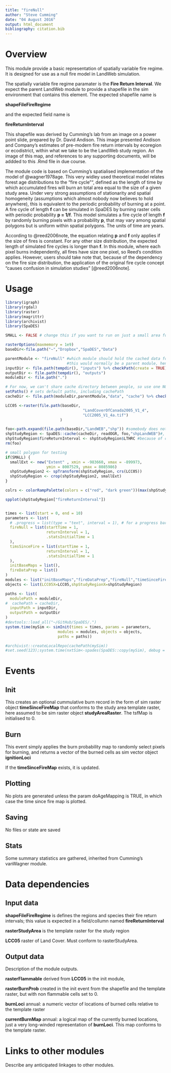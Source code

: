 ```yaml
---
title: "fireNull"
author: "Steve Cumming"
date: "04 August 2016"
output: html_document
bibliography: citation.bib
---
```


# Overview

This module provide a basic representation of spatially variable fire regime. It is designed for use as a null fire model in LandWeb simulation. 

The spatially variable fire regime paramater is the
__Fire Return Interval__. We expect the parent LandWeb module to provide a shapefile in the sim environment that contains this element. The expected shapefile name is

**shapeFileFireRegime**

and the expected field name is

**fireReturnInterval**

This shapefile was derived by Cumming's lab from an image on a power point slide, prepared by Dr. David Andison. This image presented Andison and Company's estimates of pre-modern fire return intervals by ecoregion or ecodistrict, within what we take to be the LandWeb study region. An image of this map, and references to any supporting documents, will be addded to this .Rmd file in due course. 

The module code is based on Cumming's spatialised implementation of the model of @wagner1978age. This very widley used theoretical model relates forest age distributions to the "fire cycle"", defined as the length of time by which accumulated fires will burn an total area equal to the size of a given study area. Under very strong assumptions of stationarity and spatial homogeneity (assumptions which almost nobody now believes to hold anywhere), this is equivalent to the periodic probability of burning at a point. A fire cycle of length __f__ can be simulated in SpaDES by burning raster cells with periodic probability  __p = 1/f__. This model simulates a fire cycle of length __f__ by randomly burning pixels with a  probability __p__,  that may vary among spatial polygons but is uniform within spatial polygons. The units of time are years.

According to @reed2006note, the equation relating __p__ and __f__ only applies if the size of fires is constant. For any other size distribution, the expected length of simulated fire cycles is longer than __f__.  In this module, where each pixel burns independently, all fires have size one pixel, so Reed's condition applies. However, users should take note that, because of the dependency on the fire size distribution, the application of the original fire cycle concept "causes confusion in simulation studies" [@reed2006note].

# Usage

```r
library(igraph)
library(rgdal)
library(raster)
library(magrittr)
library(archivist)
library(SpaDES)

SMALL <- FALSE # change this if you want to run on just a small area for testing

rasterOptions(maxmemory = 1e9)
baseDir<-file.path("~","Dropbox","SpaDES","Data")

parentModule <- "fireNull" #which module should hold the cached data for GitHub
                           #this would normally be a parent module, hence the name
inputDir <- file.path(tempdir(), "inputs") %>% checkPath(create = TRUE)
outputDir <- file.path(tempdir(), "outputs")
moduleDir <- file.path(".")

# For now, we can't share cache directory between people, so use one NOT in git repo
setPaths() # sets default paths, including cachePath
cacheDir <- file.path(moduleDir,parentModule,"data", "cache") %>% checkPath(create = TRUE)

LCC05 <-raster(file.path(baseDir, 
                                  "LandCoverOfCanada2005_V1_4",
                                  "LCC2005_V1_4a.tif")
                        )

foo<-path.expand(file.path(baseDir,"LandWEB","shp")) #somebody does not like ~s
shpStudyRegion <- SpaDES::cache(cacheDir, readOGR, foo,"shpLandWEB")#, notOlderThan = Sys.time())
shpStudyRegion$fireReturnInterval <- shpStudyRegion$LTHRC #because of course it does.
rm(foo)

# small polygon for testing
if(SMALL) {
  smallExt <- new("Extent" , xmin = -983660, xmax = -899973, 
                  ymin = 8007529, ymax = 8085986)
  shpStudyRegion2 <- spTransform(shpStudyRegion, crs(LCC05))
  shpStudyRegion <- crop(shpStudyRegion2, smallExt)
}

colrs <- colorRampPalette(colors = c("red", "dark green"))(max(shpStudyRegion$fireReturnInterval))[shpStudyRegion$fireReturnInterval]

spplot(shpStudyRegion["fireReturnInterval"])


times <- list(start = 0, end = 10)
parameters <- list(
  # .progress = list(type = "text", interval = 1), # for a progress bar
  fireNull = list(startTime = 1,
                  returnInterval = 1,
                  .statsInitialTime = 1
  ),
  timsSinceFire = list(startTime = 1,
                  returnInterval = 1,
                  .statsInitialTime = 1
  ),
  initBaseMaps = list(),
  fireDataPrep = list()
)
modules <- list("initBaseMaps","fireDataPrep","fireNull","timeSinceFire")#, #"landWebDataPrep", "LBMR")
objects <- list(LCC05X=LCC05,shpStudyRegionX=shpStudyRegion)

paths <- list(
  modulePath = moduleDir,
#  cachePath = cacheDir,
  inputPath = inputDir,
  outputPath = outputDir
)
#devtools::load_all("~/GitHub/SpaDES/.")
system.time(mySim <- simInit(times = times, params = parameters, 
                       modules = modules, objects = objects, 
                       paths = paths))

#archivist::createLocalRepo(cachePath(mySim))
#set.seed(123);system.time(nxtSim<-spades(SpaDES::copy(mySim), debug = TRUE))
```

# Events

## Init

This creates an optional cummulative burn record in the form of sim raster object __timeSinceFireMap__ that  conforms to the study area template raster, here assumed to be sim raster object __studyAreaRaster__. The tsfMap is initialised to 0.

## Burn

This event simply applies the burn probability map to randomly select pixels for burning, and returns a vector of the burned cells as sim vector object __ignitionLoci__

If the __timeSinceFireMap__ exists, it is updated.

## Plotting

No plots are generated unless the param doAgeMapping is TRUE, in which case the time since fire map is plotted.

## Saving

No files or state are saved

## Stats

Some summary statistics are gathered, inherited from Cumming's vanWagner module. 

# Data dependencies

## Input data

__shapeFileFireRegime__ is defines the regions and species their fire return intervals; this value is expected in a field/collumn named __fireReturnInterval__

__rasterStudyArea__ is the template raster for the study region

__LCC05__ raster of Land Cover. Must conform to rasterStudyArea. 

## Output data

Description of the module outputs.

__rasterFlammable__ derived from __LCC05__ in the init module,

__rasterBurnProb__ created in the init event from the shapefile and the template raster, but with non flammable cells set to 0. 

__burnLoci__ annual: a numeric vector of locations of burned cells relative to the template raster

__currentBurnMap__ annual: a logical map of the currently burned locations, just a very long-winded representation of __burnLoci__. This map conforms to the template raster.

# Links to other modules

Describe any anticipated linkages to other modules.


